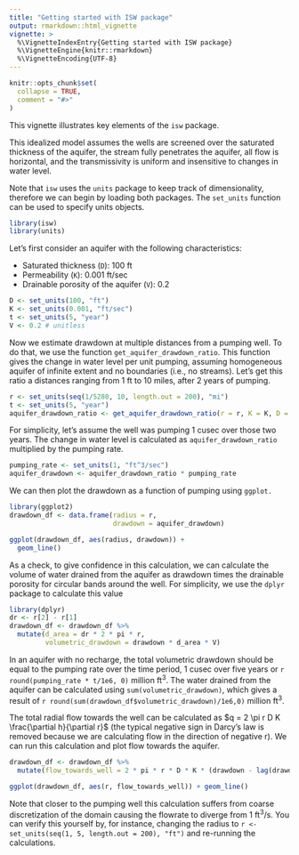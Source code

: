 ```yaml
---
title: "Getting started with ISW package"
output: rmarkdown::html_vignette
vignette: >
  %\VignetteIndexEntry{Getting started with ISW package}
  %\VignetteEngine{knitr::rmarkdown}
  %\VignetteEncoding{UTF-8}
---
```


```r
knitr::opts_chunk$set(
  collapse = TRUE,
  comment = "#>"
)
```

This vignette illustrates key elements of the `isw` package.

This idealized model assumes the wells are screened over the saturated thickness of the aquifer, the stream fully penetrates the aquifer, all flow is horizontal, and the transmissivity is uniform and insensitive to changes in water level.

Note that `isw` uses the `units` package to keep track of dimensionality, therefore we can begin by loading both packages. The `set_units` function can be used to specify units objects.

```r
library(isw)
library(units)
```

 Let's first consider an aquifer with the following characteristics:

- Saturated thickness (`D`): 100 ft
- Permeability (`K`): 0.001 ft/sec
- Drainable porosity of the aquifer (`V`): 0.2

```r
D <- set_units(100, "ft")
K <- set_units(0.001, "ft/sec")
t <- set_units(5, "year")
V <- 0.2 # unitless
```

Now we estimate drawdown at multiple distances from a pumping well. To do that, we use the function `get_aquifer_drawdown_ratio`. This function gives the change in water level per unit pumping, assuming homogeneous aquifer of infinite extent and no boundaries (i.e., no streams). Let's get this ratio a distances ranging from 1 ft to 10 miles, after 2 years of pumping.


```r
r <- set_units(seq(1/5280, 10, length.out = 200), "mi")
t <- set_units(5, "year")
aquifer_drawdown_ratio <- get_aquifer_drawdown_ratio(r = r, K = K, D = D, V = V, t = t)
```

For simplicity, let's assume the well was pumping 1 cusec over those two years. The change in water level is calculated as `aquifer_drawdown_ratio` multiplied by the pumping rate.

```r
pumping_rate <- set_units(1, "ft^3/sec")
aquifer_drawdown <- aquifer_drawdown_ratio * pumping_rate
```

We can then plot the drawdown as a function of pumping using `ggplot.`

```r
library(ggplot2)
drawdown_df <- data.frame(radius = r,
                          drawdown = aquifer_drawdown)

ggplot(drawdown_df, aes(radius, drawdown)) +
  geom_line()
```

As a check, to give confidence in this calculation, we can calculate the volume of water drained from the aquifer as drawdown times the drainable porosity for circular bands around the well. For simplicity, we use the `dplyr` package to calculate this value

```r
library(dplyr)
dr <- r[2] - r[1]
drawdown_df <- drawdown_df %>% 
  mutate(d_area = dr * 2 * pi * r,
         volumetric_drawdown = drawdown * d_area * V)
```

In an aquifer with no recharge, the total volumetric drawdown should be equal to the pumping rate over the time period, 1 cusec over five years or `r round(pumping_rate * t/1e6, 0)` million ft^3^. The water drained from the aquifer can be calculated using `sum(volumetric_drawdown)`, which gives a result of `r round(sum(drawdown_df$volumetric_drawdown)/1e6,0)` million ft^3^. 

The total radial flow towards the well can be calculated as $q = 2 \pi r D K \frac{\partial h}{\partial r}$ (the typical negative sign in Darcy's law is removed because we are calculating flow in the direction of negative r). We can run this calculation and plot flow towards the aquifer.

```r
drawdown_df <- drawdown_df %>% 
  mutate(flow_towards_well = 2 * pi * r * D * K * (drawdown - lag(drawdown)) / dr)

ggplot(drawdown_df, aes(r, flow_towards_well)) + geom_line()
```

Note that closer to the pumping well this calculation suffers from coarse discretization of the domain causing the flowrate to diverge from 1 ft^3^/s. You can verify this yourself by, for instance, changing the radius to ` r <- set_units(seq(1, 5, length.out = 200), "ft")` and re-running the calculations.
